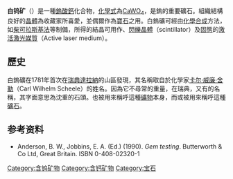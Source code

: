 {{Infobox mineral
| name        = 白钨矿
| category    = 鎢酸鹽
| boxwidth    = 
| boxbgcolor  = blue
| image       = Scheelite MHNT.MIN.2004.0.88 (p).jpg
| caption     = 
| formula     = CaWO<sub>4</sub>
| strunz      = 07.GA.05
| symmetry    = 四方晶系 4/m
| unit cell   = a = 5.2429(3) Å, c = 11.3737(6) Å; Z=4
| molweight   = 
| color       = Colorless, white, gray, brown, pale yellow, yellow-orange, pale shades of orange, red, green; may be compositionally color zoned
| habit       = Pseudo-octahedra, massive, columnar, granular
| system      = [[四方晶系|四方晶系]] - 雙錐體
| twinning    = Common, penetration and contact twins, composition plane {110} or {001}
| cleavage    = On {101}, distinct; on {112}, interrupted; on {001}, indistinct
| fracture    = Subconchoidal to uneven 
| tenacity    = Brittle
| mohs        = 4.5-5
| luster      = Vitreous to adamantine
| refractive  = n<sub>ω</sub> = 1.918 - 1.921 n<sub>ε</sub> = 1.935 - 1.938
| opticalprop = Uniaxial (+)
| birefringence = δ = 0.017
| pleochroism = Definite dichoric in yellow (yellow to orange-brown)
| streak      = White
| gravity     = 5.9–6.1
| melt        = 
| fusibility  = With difficulty
| diagnostic  = 
| solubility  = Soluble in acids
| diaphaneity = Transparent to opaque
| other       = Fluorescent under short UV=bright bluish white
| references  = <ref name=Handbook>http://rruff.geo.arizona.edu/doclib/hom/scheelite.pdf Handbook of Mineralogy</ref><ref name=Mindat>http://www.mindat.org/min-3560.html Mindat.org</ref><ref name=Webmin>http://webmineral.com/data/Scheelite.shtml Webmineral data</ref><ref name=Klein>Klein, Cornelis and Cornelius S. Hurlbut, ''Manual of Mineralogy,'' Wiley, 20th ed., 1985, p. 356 ISBN 0-471-80580-7</ref>
}}

'''白钨矿'''（{{lang-sv|Scheelite}}）是一種[[鎢酸鈣|鎢酸鈣]]化合物，[[化學式|化學式]]為[[鈣|Ca]][[鎢|W]][[氧|O]]<sub>4</sub>，是鎢的重要礦石。組織結構良好的[[晶體|晶體]]為收藏家所喜愛，並偶爾作為[[寶石|寶石]]之用。白鎢礦可經由[[化學合成|化學合成]]方法，如[[柴可拉斯基法|柴可拉斯基法]]等制備，所得的結晶可用作{{le|仿鑽|Diamond simulant}}、[[閃爍晶體|閃爍晶體]]（scintillator）及[[固態|固態]]的[[激活激光媒質|激活激光媒質]]（Active laser medium）。

==歷史==
白鎢礦在1781年首次在[[瑞典|瑞典]][[達拉納|達拉納]]的山區發現，其名稱{{lang|sv|Scheelite}}取自於化學家[[卡尔·威廉·舍勒|卡尔·威廉·舍勒]]（Carl Wilhelm Scheele）的姓名。因為它不尋常的重量，在瑞典，又有{{lang|sv|tungsten}}的名稱，其字面意思為沈重的石頭。{{lang|sv|tungsten}}也被用來稱呼這種[[礦物|礦物]]本身，而{{lang|sv|Scheelite}}或{{lang|sv|scheelerz}}被用來稱呼這種[[礦石|礦石]]。

== 参考资料 ==
{{commons category|Scheelite}}
<references/>
*Anderson, B. W., Jobbins, E. A. (Ed.) (1990). ''Gem testing''. Butterworth & Co Ltd, Great Britain. ISBN 0-408-02320-1

{{Tungsten minerals}}

[[Category:含钨矿物|Category:含钨矿物]]
[[Category:含钙矿物|Category:含钙矿物]]
[[Category:宝石|Category:宝石]]